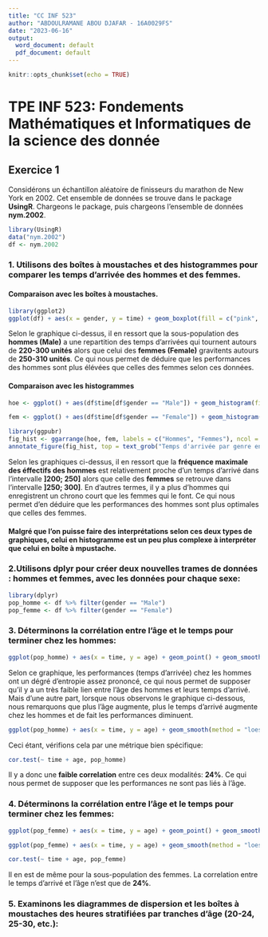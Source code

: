 ---
title: "CC INF 523"
author: "ABDOULRAMANE ABOU DJAFAR - 16A0029FS"
date: "2023-06-16"
output:
  word_document: default
  pdf_document: default
---

```{r setup, include=FALSE}
knitr::opts_chunk$set(echo = TRUE)
```

# TPE INF 523: Fondements Mathématiques et Informatiques de la science des donnée

## Exercice 1
Considérons un échantillon aléatoire de finisseurs du marathon de New York en 2002. Cet ensemble de données se trouve dans le package **UsingR**. Chargeons le package, puis chargeons l’ensemble de données **nym.2002**.

```{r}
library(UsingR)
data("nym.2002")
df <- nym.2002
```

### 1. Utilisons des __boîtes à moustaches__ et des __histogrammes__ pour comparer les temps d’arrivée des hommes et des femmes.
#### Comparaison avec les boîtes à moustaches. 
```{r}
library(ggplot2)
ggplot(df) + aes(x = gender, y = time) + geom_boxplot(fill = c("pink", "turquoise")) + ggtitle("Repartition des hommes et des femmes selon le temps d'arrivée") + xlab("Genre") + ylab("Temps d'arrivée")
```
Selon le graphique ci-dessus, il en ressort que la sous-population des **hommes (Male)** a une repartition des temps d'arrivées qui tournent autours de **220-300 unités** alors que celui des **femmes (Female)** gravitents autours de **250-310 unités**. Ce qui nous permet de déduire que les performances des hommes sont plus élévées que celles des femmes selon ces données.

#### Comparaison avec les histogrammes
```{r}
hoe <- ggplot() + aes(df$time[df$gender == "Male"]) + geom_histogram(fill = "turquoise", col = "gray") + ggtitle("") + xlab("Temps d'arrivée") + ylab("Fréquence des éffectifs")

fem <- ggplot() + aes(df$time[df$gender == "Female"]) + geom_histogram(fill = "pink", col = "gray") + ggtitle("") + xlab("Temps d'arrivée") + ylab("Fréquence des éffectifs")

library(ggpubr)
fig_hist <- ggarrange(hoe, fem, labels = c("Hommes", "Femmes"), ncol = 2, nrow = 1)
annotate_figure(fig_hist, top = text_grob("Temps d'arrivée par genre en fonction de leur éffectif", color = "black", face = "bold", size = 14))
```
Selon les graphiques ci-dessus, il en ressort que la __fréquence maximale des éffectifs des hommes__ est relativement proche d'un temps d'arrivé dans l'intervalle **]200; 250]** alors que celle des __femmes__ se retrouve dans l'intervalle **]250; 300]**. En d'autres termes, il y a plus d'hommes qui enregistrent un chrono court que les femmes qui le font.
Ce qui nous permet d'en déduire que les performances des hommes sont plus optimales que celles des femmes.

#### Malgré que l'on puisse faire des interprétations selon ces deux types de graphiques, celui en **histogramme** est un peu plus complexe à interpréter que celui en **boîte à mpustache**.

### 2.Utilisons **dplyr** pour créer deux nouvelles trames de données : **hommes** et **femmes**, avec les données pour chaque sexe:
```{r}
library(dplyr)
pop_homme <- df %>% filter(gender == "Male")
pop_femme <- df %>% filter(gender == "Female")
```

### 3. Déterminons la corrélation entre l’âge et le temps pour terminer chez les hommes:
```{r}
ggplot(pop_homme) + aes(x = time, y = age) + geom_point() + geom_smooth(colour="blue", method="lm", fill="skyblue") + ggtitle("Repartition du temps d'arrivé chez les hommes en fonction de l'âge") + xlab("Temps d'arrivée") + ylab("Age")
```
Selon ce graphique, les performances (temps d'arrivée) chez les hommes ont un dégré d'entropie assez prononcé, ce qui nous permet de supposer qu'il y a un très faible lien entre l'âge des hommes et leurs temps d'arrivé.
Mais d'une autre part, lorsque nous observons le graphique ci-dessous, nous remarquons que plus l'âge augmente, plus le temps d'arrivé augmente chez les hommes et de fait les performances diminuent.
```{r}
ggplot(pop_homme) + aes(x = time, y = age) + geom_smooth(method = "loess", se = FALSE, color = "blue") + ggtitle("Evolution du temps d'arrivé chez les hommes en fonction de l'âge") + xlab("Temps d'arrivée") + ylab("Age")
```

Ceci étant, vérifions cela par une métrique bien spécifique:
```{r}
cor.test(~ time + age, pop_homme)
```
Il y a donc une **faible correlation** entre ces deux modalités: __24%__. Ce qui nous permet de supposer que les performances ne sont pas liés à l'âge.

### 4. Déterminons la corrélation entre l’âge et le temps pour terminer chez les femmes:
```{r}
ggplot(pop_femme) + aes(x = time, y = age) + geom_point() + geom_smooth(colour="red", method="lm", fill="pink") + ggtitle("Repartition du temps d'arrivé chez les femmes en fonction de l'âge") + xlab("Temps d'arrivée") + ylab("Age")
```
```{r}
ggplot(pop_femme) + aes(x = time, y = age) + geom_smooth(method = "loess", se = FALSE, color = "red") + ggtitle("Evolution du temps d'arrivé chez les femmes en fonction de l'âge") + xlab("Temps d'arrivée") + ylab("Age")
```


```{r}
cor.test(~ time + age, pop_femme)
```
Il en est de même pour la sous-population des femmes. La correlation entre le temps d'arrivé et l'âge n'est que de **24%**.

### 5. Examinons les diagrammes de dispersion et les boîtes à moustaches des heures stratifiées par tranches d’âge (20-24, 25-30, etc.):
```{r}

```

